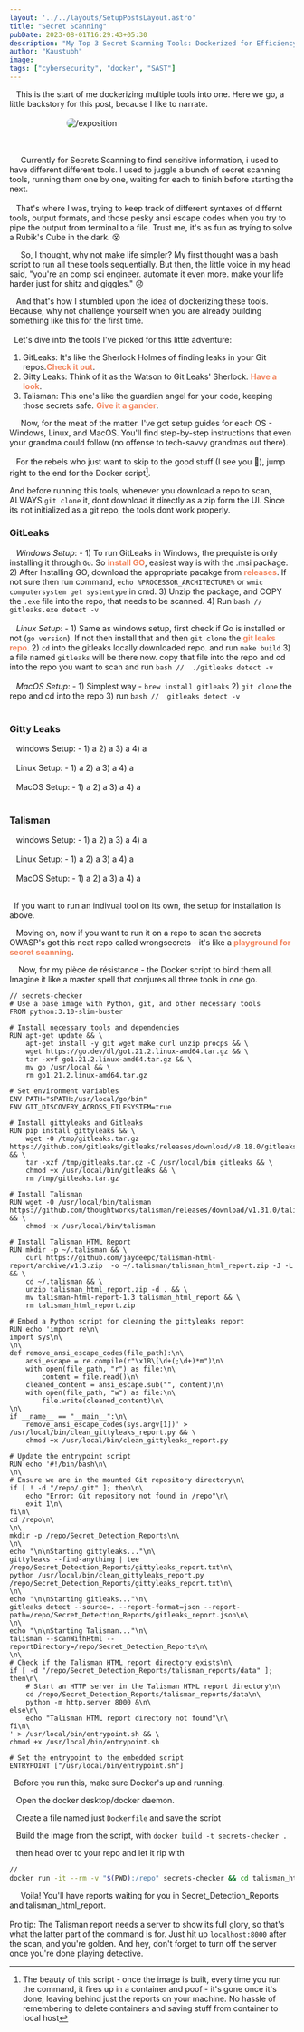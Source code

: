 ```yaml
---
layout: '../../layouts/SetupPostsLayout.astro'
title: "Secret Scanning"
pubDate: 2023-08-01T16:29:43+05:30
description: "My Top 3 Secret Scanning Tools: Dockerized for Efficiency"
author: "Kaustubh"
image: 
tags: ["cybersecurity", "docker", "SAST"]
---
```


&nbsp;&nbsp; This is the start of me dockerizing multiple tools into one. Here we go, a little backstory for this post, because I like to narrate. 
<br></br>
<img src="/assets/gif/exposition.gif" alt="/exposition" style="max-width: 60%; display: block; margin: auto;  border-radius: 8px;" />
<br></br>

&nbsp;&nbsp;&nbsp;&nbsp; Currently for Secrets Scanning to find sensitive information, i used to have different different tools. I used to juggle a bunch of secret scanning tools, running them one by one, waiting for each to finish before starting the next.
<br></br>
&nbsp;&nbsp; That's where I was, trying to keep track of different syntaxes of differnt tools, output formats, and those pesky ansi escape codes when you try to pipe the output from terminal to a file. Trust me, it's as fun as trying to solve a Rubik's Cube in the dark. 😵

&nbsp;&nbsp;&nbsp;&nbsp; So, I thought, why not make life simpler? My first thought was a bash script to run all these tools sequentially. But then, the little voice in my head said, "you're an comp sci engineer. automate it even more. make your life harder just for shitz and giggles." 😞

&nbsp;&nbsp; And that's how I stumbled upon the idea of dockerizing these tools. Because, why not challenge yourself when you are already building something like this for the first time.
<br></br>
&nbsp; Let's dive into the tools I've picked for this little adventure:

1) GitLeaks: It's like the Sherlock Holmes of finding leaks in your Git repos.<a href="https://github.com/gitleaks/gitleaks" target="_blank" rel="noopener noreferrer" style="color: #f3865f; font-weight: bold; text-decoration: none;">Check it out</a>. 
2) Gitty Leaks: Think of it as the Watson to Git Leaks' Sherlock. <a href="https://github.com/kootenpv/gittyleaks" target="_blank" rel="noopener noreferrer" style="color: #f3865f; font-weight: bold; text-decoration: none;">Have a look</a>. 
3) Talisman: This one's like the guardian angel for your code, keeping those secrets safe. <a href="https://github.com/thoughtworks/talisman" target="_blank" rel="noopener noreferrer" style="color: #f3865f; font-weight: bold; text-decoration: none;">Give it a gander</a>. 


&nbsp;&nbsp;&nbsp;&nbsp; Now, for the meat of the matter. I've got setup guides for each OS - Windows, Linux, and MacOS. You'll find step-by-step instructions that even your grandma could follow (no offense to tech-savvy grandmas out there).
<br></br>
&nbsp;&nbsp; For the rebels who just want to skip to the good stuff (I see you 😤), jump right to the end for the Docker script[^1].

And before running this tools, whenever you download a repo to scan, ALWAYS `git clone` it, dont download it directly as a zip form the UI. Since its not initialized as a git repo, the tools dont work properly. 

### GitLeaks
&nbsp;&nbsp; *Windows Setup*: - 
        1) To run GitLeaks in Windows, the prequiste is only installing it through `Go`. So <a href="https://go.dev/doc/install" target="_blank" rel="noopener noreferrer" style="color: #f3865f; font-weight: bold; text-decoration: none;">install GO</a>, easiest way is with the .msi package. 
        2) After Installing GO, download the appropriate pacakge from <a href="https://github.com/gitleaks/gitleaks/releases" target="_blank" rel="noopener noreferrer" style="color: #f3865f; font-weight: bold; text-decoration: none;">releases</a>. 
        If not sure then run command, `echo %PROCESSOR_ARCHITECTURE%` or `wmic computersystem get systemtype` in cmd.
        3) Unzip the package, and COPY the `.exe` file into the repo, that needs to be scanned.
        4) Run 
        ```bash
        // 
        gitleaks.exe detect -v
        ```
        <br></br>
&nbsp;&nbsp; *Linux Setup*: - 
        1) Same as windows setup, first check if Go is installed or not (`go version`). If not then install that and then `git clone` the <a href="https://github.com/gitleaks/gitleaks.git" target="_blank" rel="noopener noreferrer" style="color: #f3865f; font-weight: bold; text-decoration: none;">git leaks repo</a>.
        2) `cd` into the gitleaks locally downloaded repo. and run `make build`
        3) a file named `gitleaks` will be there now. copy that file into the repo and cd into the repo you want to scan and run 
        ```bash
        // 
        ./gitleaks detect -v
        ```
        <br></br>
&nbsp;&nbsp; *MacOS Setup*: - 
        1) Simplest way - `brew install gitleaks`
        2) `git clone` the repo and cd into the repo
        3) run 
        ```bash
        // 
        gitleaks detect -v
        ```
        <br></br>
### Gitty Leaks
&nbsp;&nbsp; windows Setup: - 
        1) a
        2) a
        3) a
        4) a
        <br></br>
&nbsp;&nbsp; Linux Setup: - 
        1) a
        2) a
        3) a
        4) a
        <br></br>
&nbsp;&nbsp; MacOS Setup: - 
        1) a
        2) a
        3) a
        4) a
        <br></br>
### Talisman
&nbsp;&nbsp; windows Setup: - 
        1) a
        2) a
        3) a
        4) a
        <br></br>
&nbsp;&nbsp; Linux Setup: - 
        1) a
        2) a
        3) a
        4) a
        <br></br>
&nbsp;&nbsp; MacOS Setup: - 
        1) a
        2) a
        3) a
        4) a
        <br></br>

&nbsp; If you want to run an indivual tool on its own, the setup for installation is above. 


&nbsp;&nbsp; Moving on, now if you want to run it on a repo to scan the secrets OWASP's got this neat repo called wrongsecrets - it's like a <a href="https://github.com/OWASP/wrongsecrets" target="_blank" rel="noopener noreferrer" style="color: #f3865f; font-weight: bold; text-decoration: none;">playground for secret scanning</a>.


&nbsp;&nbsp;&nbsp; Now, for my pièce de résistance  - the Docker script to bind them all. Imagine it like a master spell that conjures all three tools in one go.


```docker
// secrets-checker
# Use a base image with Python, git, and other necessary tools
FROM python:3.10-slim-buster

# Install necessary tools and dependencies
RUN apt-get update && \
    apt-get install -y git wget make curl unzip procps && \
    wget https://go.dev/dl/go1.21.2.linux-amd64.tar.gz && \
    tar -xvf go1.21.2.linux-amd64.tar.gz && \
    mv go /usr/local && \
    rm go1.21.2.linux-amd64.tar.gz

# Set environment variables
ENV PATH="$PATH:/usr/local/go/bin"
ENV GIT_DISCOVERY_ACROSS_FILESYSTEM=true

# Install gittyleaks and Gitleaks
RUN pip install gittyleaks && \
    wget -O /tmp/gitleaks.tar.gz https://github.com/gitleaks/gitleaks/releases/download/v8.18.0/gitleaks_8.18.0_linux_x64.tar.gz && \
    tar -xzf /tmp/gitleaks.tar.gz -C /usr/local/bin gitleaks && \
    chmod +x /usr/local/bin/gitleaks && \
    rm /tmp/gitleaks.tar.gz

# Install Talisman
RUN wget -O /usr/local/bin/talisman https://github.com/thoughtworks/talisman/releases/download/v1.31.0/talisman_linux_amd64 && \
    chmod +x /usr/local/bin/talisman

# Install Talisman HTML Report
RUN mkdir -p ~/.talisman && \
    curl https://github.com/jaydeepc/talisman-html-report/archive/v1.3.zip  -o ~/.talisman/talisman_html_report.zip -J -L && \
    cd ~/.talisman && \
    unzip talisman_html_report.zip -d . && \
    mv talisman-html-report-1.3 talisman_html_report && \
    rm talisman_html_report.zip

# Embed a Python script for cleaning the gittyleaks report
RUN echo 'import re\n\
import sys\n\
\n\
def remove_ansi_escape_codes(file_path):\n\
    ansi_escape = re.compile(r"\x1B\[\d+(;\d+)*m")\n\
    with open(file_path, "r") as file:\n\
        content = file.read()\n\
    cleaned_content = ansi_escape.sub("", content)\n\
    with open(file_path, "w") as file:\n\
        file.write(cleaned_content)\n\
\n\
if __name__ == "__main__":\n\
    remove_ansi_escape_codes(sys.argv[1])' > /usr/local/bin/clean_gittyleaks_report.py && \
    chmod +x /usr/local/bin/clean_gittyleaks_report.py

# Update the entrypoint script
RUN echo '#!/bin/bash\n\
\n\
# Ensure we are in the mounted Git repository directory\n\
if [ ! -d "/repo/.git" ]; then\n\
    echo "Error: Git repository not found in /repo"\n\
    exit 1\n\
fi\n\
cd /repo\n\
\n\
mkdir -p /repo/Secret_Detection_Reports\n\
\n\
echo "\n\nStarting gittyleaks..."\n\
gittyleaks --find-anything | tee /repo/Secret_Detection_Reports/gittyleaks_report.txt\n\
python /usr/local/bin/clean_gittyleaks_report.py /repo/Secret_Detection_Reports/gittyleaks_report.txt\n\
\n\
echo "\n\nStarting gitleaks..."\n\
gitleaks detect --source=. --report-format=json --report-path=/repo/Secret_Detection_Reports/gitleaks_report.json\n\
\n\
echo "\n\nStarting Talisman..."\n\
talisman --scanWithHtml --reportDirectory=/repo/Secret_Detection_Reports\n\
\n\
# Check if the Talisman HTML report directory exists\n\
if [ -d "/repo/Secret_Detection_Reports/talisman_reports/data" ]; then\n\
    # Start an HTTP server in the Talisman HTML report directory\n\
    cd /repo/Secret_Detection_Reports/talisman_reports/data\n\
    python -m http.server 8000 &\n\
else\n\
    echo "Talisman HTML report directory not found"\n\
fi\n\
' > /usr/local/bin/entrypoint.sh && \
chmod +x /usr/local/bin/entrypoint.sh

# Set the entrypoint to the embedded script
ENTRYPOINT ["/usr/local/bin/entrypoint.sh"]
```

&nbsp; Before you run this, make sure Docker's up and running. 

&nbsp;&nbsp; Open the docker desktop/docker daemon.

&nbsp;&nbsp; Create a file named just `Dockerfile` and save the script

&nbsp;&nbsp; Build the image from the script, with 
    `docker build -t secrets-checker .`

&nbsp;&nbsp; then head over to your repo and let it rip with 

```bash
// 
docker run -it --rm -v "$(PWD):/repo" secrets-checker && cd talisman_html_report/ && python3 -m http.server 8000
```

&nbsp;&nbsp;&nbsp;&nbsp; Voila! You'll have reports waiting for you in Secret_Detection_Reports and talisman_html_report.
<br></br>
Pro tip: The Talisman report needs a server to show its full glory, so that's what the latter part of the command is for. Just hit up `localhost:8000` after the scan, and you're golden. And hey, don't forget to turn off the server once you're done playing detective.


[^1]: The beauty of this script - once the image is built, every time you run the command, it fires up in a container and poof - it's gone once it's done, leaving behind just the reports on your machine. No hassle of remembering to delete containers and saving stuff from container to local host
